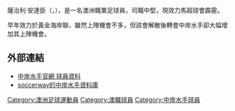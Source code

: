 {{Infobox football biography
| name           = Zachary Anderson
| image          = Zachary Anderson.jpg
| caption        = Anderson playing for {{ALeague GCU}} Youth in 2010
| fullname       = Zachary Michael Anderson
| birth_date     = {{birth date and age|1991|4|30|df=y}}
| birth_place    = [[Ayr,_Queensland|Ayr, Queensland]], [[澳洲|澳洲]]
| height         = {{height|m=1.89}}
| position       = [[後衛_(football)|中堅]]
| currentclub    = 霹靂
| clubnumber     = 6
| youthyears1    =                 |youthclubs1 = [[Brisbane_城_Football_Club|Brisbane 城]]
| youthyears2    = 2006–2008 |youthclubs2 = [[Queensland_Academy_of_Sport|QAS]]
| youthyears3    = 2009–2010 |youthclubs3 = {{ALeague GCU}}
| years1         = 2009–2012 |clubs1 = {{ALeague GCU}}  |caps1 = 16 |goals1 = 1
| years2         = 2012–2015     |clubs2 = {{ALeague CCM}}  |caps2 = 61 |goals2 = 1
| years3         = 2015–2016     |clubs3 = 悉尼 FC  |caps3 =  |goals3 = 
| years4         = 2016     |clubs4 = 酋長會  |caps4 =  |goals4 = 
| years5         = 2016     |clubs5 = 吉打  |caps5 =  |goals5 = 
| years6         = 2017     |clubs6 = 吉打  |caps6 =  |goals6 = 
| years7         = 2018     |clubs7 = PKNS  |caps7 =  |goals7 = 
| years8         = 2019     |clubs8 = 霹靂  |caps8 =  |goals8 = 
| nationalyears1 = 2009      |nationalteam1 = [[澳洲_national_under-20_football_team|澳洲 U-20]] |nationalcaps1 = 2 |nationalgoals1 = 0
| nationalyears2 = 2012      |nationalteam2 = [[澳洲_Olympic_football_team|澳洲 U-23]]           |nationalcaps2 = 1 |nationalgoals2 = 0
| pcupdate       = 18 March 2015
| ntupdate       = 18 March 2015
}}

薩治利·安達臣（{{lang-en|Zachary Anderson}}，{{bd|1991年|4月30日}}），是一名澳洲職業足球員，司職中堅，現效力馬超球會霹靂。

早年效力於黃金海岸聯，雖然上陣機會不多，但該會解散後轉會中岸水手卻大幅增加其上陣機會。

==外部連結==
*[http://www.ccmariners.com.au/team/a_league 中岸水手官網 球員資料] {{Wayback|url=http://www.ccmariners.com.au/team/a_league |date=20150325111232 }}
*[http://uk.soccerway.com/teams/australia/central-coast-mariners-fc/4317/ soccerway的中岸水手資料庫] {{Wayback|url=http://uk.soccerway.com/teams/australia/central-coast-mariners-fc/4317/ |date=20150313191456 }}

{{DEFAULTSORT: Anderson, Zachary}}
[[Category:澳洲足球運動員|Category:澳洲足球運動員]]
[[Category:澳職球員|Category:澳職球員]]
[[Category:中岸水手球員|Category:中岸水手球員]]


{{fbr-stub}}